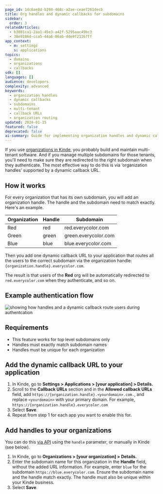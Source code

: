 ```yaml
---
page_id: 1dc6ae8d-b294-468c-a2ae-ceae7261decb
title: Org handles and dynamic callbacks for subdomains
sidebar:
  order: 3
relatedArticles:
  - b3081ca1-2aa1-45e3-a42f-5295aac49bc3
  - 38e9186d-cca5-44a6-86ab-dde9f21167ff
app_context:
  - m: settings
    s: applications
topics:
  - domains
  - organizations
  - callbacks
sdk: []
languages: []
audience: developers
complexity: advanced
keywords:
  - organization handles
  - dynamic callbacks
  - subdomains
  - multi-tenant
  - callback URLs
  - organization routing
updated: 2024-01-15
featured: false
deprecated: false
ai-summary: Guide for implementing organization handles and dynamic callbacks to route users to correct subdomains in multi-tenant applications with authentication flow examples.
---
```


If you use [organizations in Kinde](/build/organizations/multi-tenancy-using-organizations/), you probably build and maintain multi-tenant software. And if you manage multiple subdomains for those tenants, you'll need to make sure they are redirected to the right subdomain when they authenticate. The most effective way to do this is via ‘organization handles’ supported by a dynamic callback URL.

## How it works

For every organization that has its own subdomain, you will add an organization handle. The handle and the subdomain need to match exactly. Here's an example.

| Organization | Handle | Subdomain |
| --- | --- | --- |
| Red | red | red.everycolor.com |
| Green | green | green.everycolor.com |
| Blue | blue | blue.everycolor.com |

Then you add one dynamic callback URL to your application that routes all the users to the correct subdomain via the organization handle: `{organization.handle}.everycolor.com`.

The result is that users of the **Red** org will be automatically redirected to `red.everycolor.com` when they authenticate, and so on.

## Example authentication flow

![showing how handles and a dynamic callback route users during authentcation](https://imagedelivery.net/skPPZTHzSlcslvHjesZQcQ/e4e8e1ca-564f-4e25-602f-5f7cc51b1700/public)

## Requirements

- This feature works for top level subdomains only
- Handles must exactly match subdomain names
- Handles must be unique for each organization

## Add the dynamic callback URL to your application

1. In Kinde, go to **Settings > Applications > [your application] > Details.**
2. Scroll to the **Callback URLs** section and in the **Allowed callback URLs** field, add `https://{organization.handle}.<yourdomain>.com.`, and replace `<yourdomain>` with your primary domain. For example, `https://{organization.handle}.everycolor.com`
3. Select **Save**.
4. Repeat from step 1 for each app you want to enable this for.

## Add handles to your organizations

You can do this [via API](/kinde-apis/management#tag/organizations/patch/api/v1/organization/{org_code}) using the `handle` parameter, or manually in Kinde (see below).

1. In Kinde, go to **Organizations > [your organization] > Details.**
2. Enter the subdomain name for this organization in the **Handle** field, without the added URL information. For example, enter `blue` for the subdomain `https://blue.everycolor.com`. Ensure the subdomain name and the handle match exactly. The handle must also be unique within your Kinde business.
3. Select **Save**.
